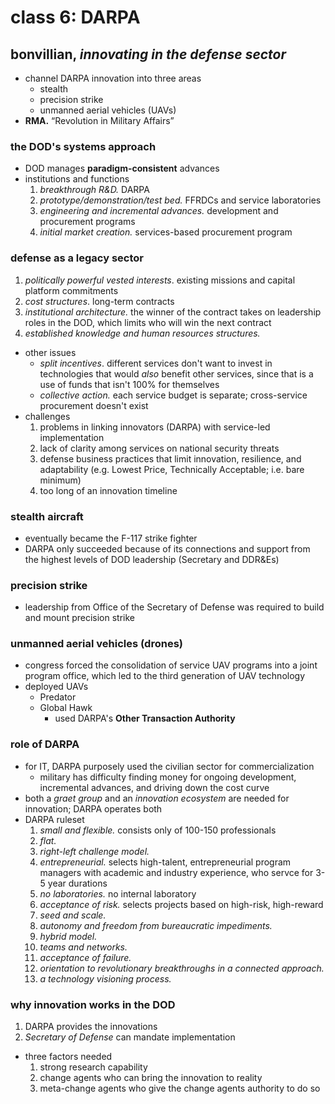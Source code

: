 # class 6: DARPA

## bonvillian, _innovating in the defense sector_

- channel DARPA innovation into three areas
    - stealth
    - precision strike
    - unmanned aerial vehicles (UAVs)
- **RMA.** &ldquo;Revolution in Military Affairs&rdquo;

### the DOD's systems approach
- DOD manages **paradigm-consistent** advances
- institutions and functions
    1. _breakthrough R&D._ DARPA
    2. _prototype/demonstration/test bed._ FFRDCs and service laboratories
    3. _engineering and incremental advances._ development and procurement programs
    4. _initial market creation._ services-based procurement program

### defense as a legacy sector
1. _politically powerful vested interests_. existing missions and capital platform commitments
2. _cost structures_. long-term contracts
3. _institutional architecture._ the winner of the contract takes on leadership roles in the DOD, which limits who will win the next contract
4. _established knowledge and human resources structures._
- other issues
    - _split incentives_. different services don't want to invest in technologies that would _also_ benefit other services, since that is a use of funds that isn't 100% for themselves
    - _collective action._ each service budget is separate; cross-service procurement doesn't exist
- challenges
    1. problems in linking innovators (DARPA) with service-led implementation
    2. lack of clarity among services on national security threats
    3. defense business practices that limit innovation, resilience, and adaptability (e.g. Lowest Price, Technically Acceptable; i.e. bare minimum)
    4. too long of an innovation timeline

### stealth aircraft
- eventually became the F-117 strike fighter
- DARPA only succeeded because of its connections and support from the highest levels of DOD leadership (Secretary and DDR&Es)

### precision strike
- leadership from Office of the Secretary of Defense was required to build and mount precision strike

### unmanned aerial vehicles (drones)
- congress forced the consolidation of service UAV programs into a joint program office, which led to the third generation of UAV technology
- deployed UAVs
    - Predator
    - Global Hawk
        - used DARPA's **Other Transaction Authority**

### role of DARPA
- for IT, DARPA purposely used the civilian sector for commercialization
    - military has difficulty finding money for ongoing development, incremental advances, and driving down the cost curve
- both a _graet group_ and an _innovation ecosystem_ are needed for innovation; DARPA operates both
- DARPA ruleset
    1. _small and flexible._ consists only of 100-150 professionals
    2. _flat._
    3. _right-left challenge model._
    4. _entrepreneurial._ selects high-talent, entrepreneurial program managers with academic and industry experience, who servce for 3-5 year durations
    5. _no laboratories._ no internal laboratory
    6. _acceptance of risk._ selects projects based on high-risk, high-reward
    7. _seed and scale._
    8. _autonomy and freedom from bureaucratic impediments._
    9. _hybrid model._
    10. _teams and networks._
    11. _acceptance of failure._
    12. _orientation to revolutionary breakthroughs in a connected approach._
    13. _a technology visioning process._

### why innovation works in the DOD
1. DARPA provides the innovations
2. _Secretary of Defense_ can mandate implementation

- three factors needed
    1. strong research capability
    2. change agents who can bring the innovation to reality
    3. meta-change agents who give the change agents authority to do so